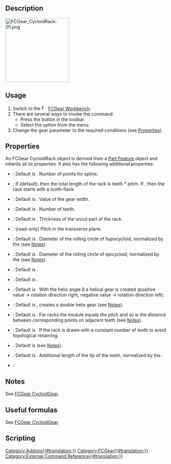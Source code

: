 {{UnfinishedDocu}}
<languages/>
<translate>

<!--T:14-->
{{Docnav
|[[FCGear_CycloidGear|CycloidGear]]
|[[FCGear_BevelGear|BevelGear]]
|[[FCGear_Workbench|FCGear]]
|IconL=FCGear_CycloidGear.svg
|IconR=FCGear_BevelGear.svg
|IconC=FCGear_workbench_icon.svg
}}

<!--T:15-->
{{GuiCommand
|Name=FCGear CycloidRack
|MenuLocation=Gear → Cycloid Rack
|Workbenches=[[FCGear_Workbench|FCGear]]
|Shortcut=None
|Version=1.0
|SeeAlso=[[FCGear_CycloidGear|FCGear CycloidGear]]
}}

==Description== <!--T:16-->

</translate>
[[Image:FCGear_CycloidRack-01.png|200px]]
<translate>

<!--T:17-->
{{Caption|Cycloid racks from left to right: Spur gearing, helical gearing, double helical gearing}}

==Usage== <!--T:18-->

<!--T:19-->
# Switch to the [[Image:FCGear_workbench_icon.svg|16px]] [[FCGear_Workbench|FCGear Workbench]].
# There are several ways to invoke the command:
#* Press the {{Button|[[File:FCGear_CycloidRack.svg|16px]] [[FCGear_CycloidRack|Cycloid Rack]]}} button in the toolbar.
#* Select the {{MenuCommand|Gear → [[File:FCGear_CycloidRack.svg|16px]] Cycloid Rack}} option from the menu.
# Change the gear parameter to the required conditions (see [[#Properties|Properties]]).

==Properties== <!--T:20-->

<!--T:21-->
An FCGear CycloidRack object is derived from a [[Part_Feature|Part Feature]] object and inherits all its properties. It also has the following additional properties:

<!--T:22-->
{{Properties_Title|accuracy}}

<!--T:23-->
* {{PropertyData|numpoints|Integer}}: Default is {{value|15}}. Number of points for spline.

<!--T:24-->
{{Properties_Title|base}}

<!--T:25-->
* {{PropertyData|add_endings|bool}}: If {{True}} (default), then the total length of the rack is teeth * pitch. If {{False}}, then the rack starts with a tooth-flank.
* {{PropertyData|height|Length}}: Default is {{value|5 mm}}. Value of the gear width.
* {{PropertyData|teeth|Integer}}: Default is {{value|15}}. Number of teeth.
* {{PropertyData|thickness|Length}}: Default is {{value|5 mm}}. Thickness of the uncut part of the rack.

<!--T:26-->
{{Properties_Title|computed}}

<!--T:27-->
* {{PropertyData|transverse_pitch|Length}}: (read-only) Pitch in the transverse plane.

<!--T:28-->
{{Properties_Title|cycloid}}

<!--T:13-->
* {{PropertyData|inner_diameter|Float}}: Default is {{value|7.5}}. Diameter of the rolling circle of hypocycloid, normalized by the {{PropertyData|module}} (see [[FCGear_CycloidGear#Notes|Notes]]).
* {{PropertyData|outer_diameter|Float}}: Default is {{value|7.5}}. Diameter of the rolling circle of epicycloid, normalized by the {{PropertyData|module}} (see [[FCGear_CycloidGear#Notes|Notes]]).

<!--T:29-->
{{Properties_Title|fillets}}

<!--T:30-->
* {{PropertyData|head_fillet|Float}}: Default is {{value|0}}.
* {{PropertyData|root_fillet|Float}}: Default is {{value|0}}.

<!--T:31-->
{{Properties_Title|helical}}

<!--T:32-->
* {{PropertyData|beta|Angle}}: Default is {{value|0 °}}. With the helix angle β a helical gear is created (positive value → rotation direction right, negative value → rotation direction left).
* {{PropertyData|double_helix|Bool}}: Default is {{false}}, {{true}} creates a double helix gear (see [[FCGear_CycloidGear#Notes|Notes]]).

<!--T:33-->
{{Properties_Title|involute}}

<!--T:34-->
* {{PropertyData|module|Length}}: Default is {{value|1 mm}}. For racks the module equals the pitch and so is the distance between corresponding points on adjacent teeth (see [[FCGear_CycloidGear#Notes|Notes]]).

<!--T:35-->
{{Properties_Title|precision}}

<!--T:36-->
* {{PropertyData|simplified|Bool}}: Default is {{false}}. If {{true}} the rack is drawn with a constant number of teeth to avoid topological renaming.

<!--T:37-->
{{Properties_Title|tolerance}}

<!--T:38-->
* {{PropertyData|clearance|Float}}: Default is {{value|0.25}} (see [[FCGear_CycloidGear#Notes|Notes]]).
* {{PropertyData|head|Float}}: Default is {{value|0}}. Additional length of the tip of the teeth, normalized by the {{PropertyData|module}}.

<!--T:39-->
{{Properties_Title|version}}

<!--T:40-->
* {{PropertyData|version|String}}:

==Notes== <!--T:41-->

<!--T:42-->
See [[FCGear_CycloidGear#Notes|FCGear CycloidGear]].

==Useful formulas== <!--T:43-->

<!--T:44-->
See [[FCGear_CycloidGear#Useful_formulas|FCGear CycloidGear]].

==Scripting== <!--T:45-->


<!--T:46-->
{{Docnav
|[[FCGear_CycloidGear|CycloidGear]]
|[[FCGear_BevelGear|BevelGear]]
|[[FCGear_Workbench|FCGear]]
|IconL=FCGear_CycloidGear.svg
|IconR=FCGear_BevelGear.svg
|IconC=FCGear_workbench_icon.svg
}}

</translate>
[[Category:Addons{{#translation:}}]]
[[Category:FCGear{{#translation:}}]]
[[Category:External Command Reference{{#translation:}}]]